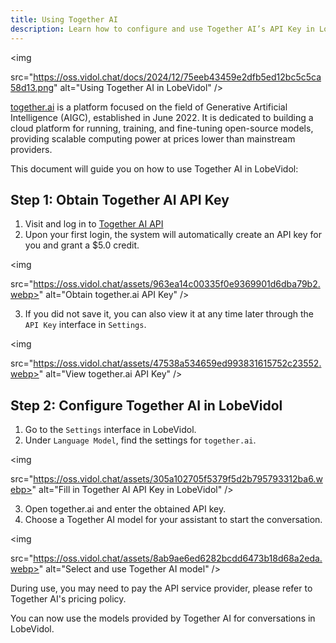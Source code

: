 ```yaml
---
title: Using Together AI
description: Learn how to configure and use Together AI’s API Key in LobeVidol to start conversations and interactions.
---
```


<img

src="https://oss.vidol.chat/docs/2024/12/75eeb43459e2dfb5ed12bc5c5ca58d13.png"
alt="Using Together AI in LobeVidol"
/>

[together.ai](https://www.together.ai/) is a platform focused on the field of Generative Artificial Intelligence (AIGC), established in June 2022. It is dedicated to building a cloud platform for running, training, and fine-tuning open-source models, providing scalable computing power at prices lower than mainstream providers.

This document will guide you on how to use Together AI in LobeVidol:

## Step 1: Obtain Together AI API Key

1. Visit and log in to [Together AI API](https://api.together.ai/)
2. Upon your first login, the system will automatically create an API key for you and grant a $5.0 credit.

<img

src="https://oss.vidol.chat/assets/963ea14c00335f0e9369901d6dba79b2.webp>"
alt="Obtain together.ai API Key"
/>

3. If you did not save it, you can also view it at any time later through the `API Key` interface in `Settings`.

<img

src="https://oss.vidol.chat/assets/47538a534659ed993831615752c23552.webp>"
alt="View together.ai API Key"
/>

## Step 2: Configure Together AI in LobeVidol

1. Go to the `Settings` interface in LobeVidol.
2. Under `Language Model`, find the settings for `together.ai`.

<img

src="https://oss.vidol.chat/assets/305a102705f5379f5d2b795793312ba6.webp>"
alt="Fill in Together AI API Key in LobeVidol"
/>

3. Open together.ai and enter the obtained API key.
4. Choose a Together AI model for your assistant to start the conversation.

<img

src="https://oss.vidol.chat/assets/8ab9ae6ed6282bcdd6473b18d68a2eda.webp>"
alt="Select and use Together AI model"
/>

<Warning>During use, you may need to pay the API service provider, please refer to Together AI's pricing policy.</Warning>

You can now use the models provided by Together AI for conversations in LobeVidol.

